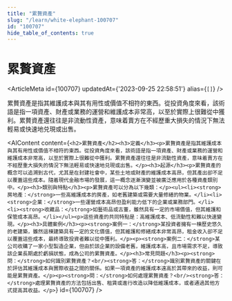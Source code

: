 ```yaml
---
title: "累贅資產"
slug: "/learn/white-elephant-100707"
id: "100707"
hide_table_of_contents: true
---
```



# 累贅資產

<ArticleMeta id={100707} updatedAt={'2023-09-25 22:58:51'} alias={`[]`} />
<div className='border-solid border-b border-t-0 my-4 border-[var(--ifm-color-gray-300)]' />

累贅資產是指其維護成本與其有用性或價值不相符的東西。從投資角度來看，該術語是指一項資產、財產或業務的運營和維護成本非常高，以至於實際上很難從中獲利。累贅資產還往往是非流動性資產，意味着賣方在不經歷重大損失的情況下無法輕易或快速地兑現或出售。

<AIContent content={`<h2>累贅資產</h2><h3>定義</h3><p>累贅資產是指其維護成本與其有用性或價值不相符的東西。從投資角度來看，該術語是指一項資產、財產或業務的運營和維護成本非常高，以至於實際上很難從中獲利。累贅資產還往往是非流動性資產，意味着賣方在不經歷重大損失的情況下無法輕易或快速地兑現或出售。</p><h3>起源</h3><p>累贅資產的概念可以追溯到古代，尤其是在封建社會中，某些土地或財產的維護成本高昂，但其產出卻不足以覆蓋這些成本。隨着現代金融市場的發展，這一概念逐漸演變並被廣泛應用於各種資產類別中。</p><h3>類別與特點</h3><p>累贅資產可以分為以下幾類：</p><ul><li><strong>房地產：</strong>一些高維護成本的房產，如老舊建築或需要大量修繕的物業。</li><li><strong>企業：</strong>一些運營成本高昂但盈利能力低下的企業或業務部門。</li><li><strong>收藏品：</strong>如藝術品或古董，雖然具有一定的市場價值，但其維護和保管成本高昂。</li></ul><p>這些資產的共同特點是：高維護成本、低流動性和難以快速變現。</p><h3>具體案例</h3><p><strong>案例一：</strong>某投資者擁有一棟歷史悠久的老建築，雖然這棟建築具有一定的文化價值，但其維護和修繕成本非常高昂，租金收入卻不足以覆蓋這些成本，最終導致投資者難以從中獲利。</p><p><strong>案例二：</strong>某公司收購了一家小型製造企業，但由於該企業的設備老舊，維護成本高，且市場需求不足，導致該企業長期處於虧損狀態，成為公司的累贅資產。</p><h3>常見問題</h3><p><strong>問：</strong>如何識別累贅資產？<br/><strong>答：</strong>識別累贅資產的關鍵在於評估其維護成本與實際收益之間的關係。如果一項資產的維護成本遠高於其帶來的收益，則可能是累贅資產。</p><p><strong>問：</strong>如何處理累贅資產？<br/><strong>答：</strong>處理累贅資產的方法包括出售、租賃或進行改造以降低維護成本，或者通過其他方式提高其收益。</p>`} id={100707} />
